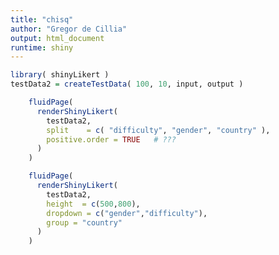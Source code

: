 ```yaml
---
title: "chisq"
author: "Gregor de Cillia"
output: html_document
runtime: shiny
---
```


```r
library( shinyLikert )
testData2 = createTestData( 100, 10, input, output )
```


```r
    fluidPage( 
      renderShinyLikert( 
        testData2,
        split    = c( "difficulty", "gender", "country" ),
        positive.order = TRUE   # ???
      ) 
    )
```

```r
    fluidPage( 
      renderShinyLikert( 
        testData2,
        height  = c(500,800),
        dropdown = c("gender","difficulty"),
        group = "country"
      ) 
    )
```
